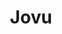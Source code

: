 ---
title: 'Jovu'
description: 'Discover how enterprise developers can leverage Amplication AI (Jovu) to accelerate development with intelligent suggestions.'
icon: 'microchip-ai'
---